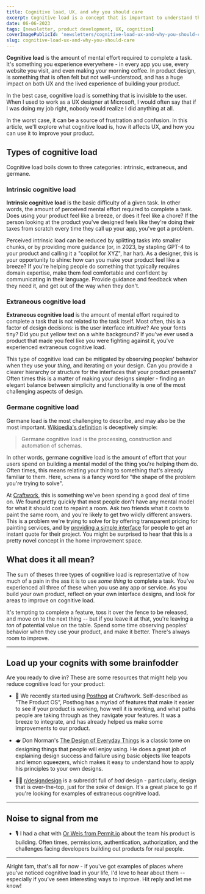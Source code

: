 ```yaml
---
title: Cognitive load, UX, and why you should care
excerpt: Cognitive load is a concept that is important to understand that is often overlooked, and has a huge impact on both UX and the lived experience of building your product.
date: 06-06-2023
tags: [newsletter, product development, UX, cognition]
coverImagePublicId: 'newsletters/cognitive-load-ux-and-why-you-should-care/cover'
slug: cognitive-load-ux-and-why-you-should-care
---
```


**Cognitive load** is the amount of mental effort required to complete a task. It's something you experience everywhere - in every app you use, every website you visit, and even making your morning coffee. In product design, is something that is often felt but not well-understood, and has a huge impact on both UX and the lived experience of building your product.

In the best case, cognitive load is something that is invisible to the user. When I used to work as a UX designer at Microsoft, I would often say that if I was doing my job right, nobody would realize I did anything at all.

In the worst case, it can be a source of frustration and confusion. In this article, we'll explore what cognitive load is, how it affects UX, and how you can use it to improve your product.

## Types of cognitive load

Cognitive load boils down to three categories: intrinsic, extraneous, and germane.

### Intrinsic cognitive load

**Intrinsic cognitive load** is the basic difficulty of a given task. In other words, the amount of perceived mental effort required to complete a task. Does using your product feel like a breeze, or does it feel like a chore? If the person looking at the product you've designed feels like they're doing their taxes from scratch every time they call up your app, you've got a problem.

Perceived intrinsic load can be reduced by splitting tasks into smaller chunks, or by providing more guidance (or, in 2023, by stapling GPT-4 to your product and calling it a "copilot for XYZ", har har). As a designer, this is your opportunity to shine: how can you make your product feel like a breeze? If you're helping people do something that typically requires domain expertise, make them feel comfortable and confident by communicating in their language. Provide guidance and feedback when they need it, and get out of the way when they don't.

### Extraneous cognitive load

**Extraneous cognitive load** is the amount of mental effort required to complete a task that is not related to the task itself. Most often, this is a factor of design decisions: is the user interface intuitive? Are your fonts tiny? Did you put yellow text on a white background? If you've ever used a product that made you feel like you were fighting against it, you've experienced extraneous cognitive load.

This type of cognitive load can be mitigated by observing peoples' behavior when they use your _thing_, and iterating on your design. Can you provide a clearer hierarchy or structure for the interfaces that your product presents? Often times this is a matter of making your designs simpler - finding an elegant balance between simplicity and functionality is one of the most challenging aspects of design.

### Germane cognitive load

Germane load is the most challenging to describe, and may also be the most important. [Wikipedia's definition](https://en.wikipedia.org/wiki/Cognitive_load#Germane) is deceptively simple:

> Germane cognitive load is the processing, construction and automation of schemas.

In other words, germane cognitive load is the amount of effort that your users spend on building a mental model of the thing you're helping them do. Often times, this means relating your thing to something that's already familiar to them. Here, `schema` is a fancy word for "the shape of the problem you're trying to solve".

At [Craftwork](https://craftwork.com), this is something we've been spending a good deal of time on. We found pretty quickly that most people don't have any mental model for what it should cost to repaint a room. Ask two friends what it costs to paint the same room, and you're likely to get two wildly different answers. This is a problem we're trying to solve for by offering transparent pricing for painting services, and by [providing a simple interface](https://craftwork.com/estimate) for people to get an instant quote for their project. You might be surprised to hear that this is a pretty novel concept in the home improvement space.

## What does it all mean?

The sum of theses three types of cognitive load is representative of how much of a pain in the ass it is to use _some thing_ to complete a task. You've experienced all three of these when you use any app or service. As you build your own product, reflect on your own interface designs, and look for areas to improve on cognitive load.

It's tempting to complete a feature, toss it over the fence to be released, and move on to the next thing -- but if you leave it at that, you're leaving a _ton_ of potential value on the table. Spend some time observing peoples' behavior when they use your product, and make it better. There's always room to improve.

---

## Load up your cognits with some brainfodder

Are you ready to dive in? These are some resources that might help you reduce cognitive load for your product:

- 🐗 We recently started using [Posthog](https://posthog.com/blog/using-posthog) at Craftwork. Self-described as "The Product OS", Posthog has a myriad of features that make it easier to see if your product is working, how well it is working, and what paths people are taking through as they navigate your features. It was a breeze to integrate, and has already helped us make some improvements to our product.

- 🫖 Don Norman's [The Design of Everyday Things](https://amzn.to/3Cgn5XG) is a classic tome on designing things that people will enjoy using. He does a great job of explaining design success and failure using basic objects like teapots and lemon squeezers, which makes it easy to understand how to apply his principles to your own designs.

- 🧑‍🎨 [r/designdesign](https://www.reddit.com/r/designdesign) is a subreddit full of _bad_ design - particularly, design that is over-the-top, just for the _sake_ of design. It's a great place to go if you're looking for examples of extraneous cognitive load.

---

## Noise to signal from me

- 🎙️ I had a chat with [Or Weis from Permit.io](https://apisyouwonthate.com/podcast/permissions-are-the-gift-that-keep-on-giving-with-or-weis-from-permit-io/) about the team his product is building. Often times, permissions, authentication, authorization, and the challenges facing developers building out products for real people.

---

Alright fam, that's all for now - if you've got examples of places where you've noticed cognitive load in your life, I'd love to hear about them -- especially if you've seen interesting ways to improve. Hit reply and let me know!
